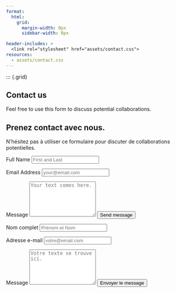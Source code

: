 ```yaml
---
format: 
  html: 
    grid:
      margin-width: 0px
      sidebar-width: 0px

header-includes: >
  <link rel="stylesheet" href="assets/contact.css">
resources:
  - assets/contact.css
---
```

<!-- copyright to https://github.com/spcanelon -->
<!-- https://github.com/spcanelon/silvia/blob/32853dd0e70a71514b0922ee306f80ed5897f776/contact.qmd --> 

::: {.grid}

::: {.g-col-5 #note}
::: {.content-visible when-profile="english"}

# Contact us

Feel free to use this form to discuss potential collaborations.
:::
::: {.content-visible when-profile="french"}

# Prenez contact avec nous.

N’hésitez pas à utiliser ce formulaire pour discuter de collaborations potentielles.
:::

<!-- verification -->

<a rel="me" style="display:none" href="https://github.com/ersatz-production">Hidden link used to verify my account on GitHub</a>

:::
<!-- source: https://github.com/mccarthy-m-g/tidytales/blob/main/about/index.qmd#L24-L46 -->

::: {.g-col-1}
:::

::: {.g-col-6 #form}
::: {.content-visible when-profile="english"}

<form action="https://formspree.io/f/mnqezpll" method="POST" accept-charset="utf-8">


<label for="full-name">Full Name</label>
<input type="text" name="name" id="full-name" class="form-control" placeholder="First and Last" required>

<label for="email-address">Email Address</label>
<input type="email" name="_replyto" id="email-address" class="form-control" placeholder="your@email.com" required>

<label for="message">Message</label>
  <textarea rows="6" name="message" id="message" class="form-control" placeholder="Your text comes here." required></textarea>

<button type="submit" class="btn btn-primary mt-4">Send message</button>
</form>
:::
::: {.content-visible when-profile="french"}

<form action="https://formspree.io/f/mnqezpll" method="POST" accept-charset="utf-8">


<label for="full-name">Nom complet</label>
<input type="text" name="name" id="full-name" class="form-control" placeholder="Prénom et Nom" required>

<label for="email-address">Adresse e-mail</label>
<input type="email" name="_replyto" id="email-address" class="form-control" placeholder="votre@email.com" required>

<label for="message">Message</label>
<textarea rows="6" name="message" id="message" class="form-control" placeholder="Votre texte se trouve ici." required></textarea>

<button type="submit" class="btn btn-primary mt-4">Envoyer le message</button>
</form>
:::

:::
<!-- end grid -->
